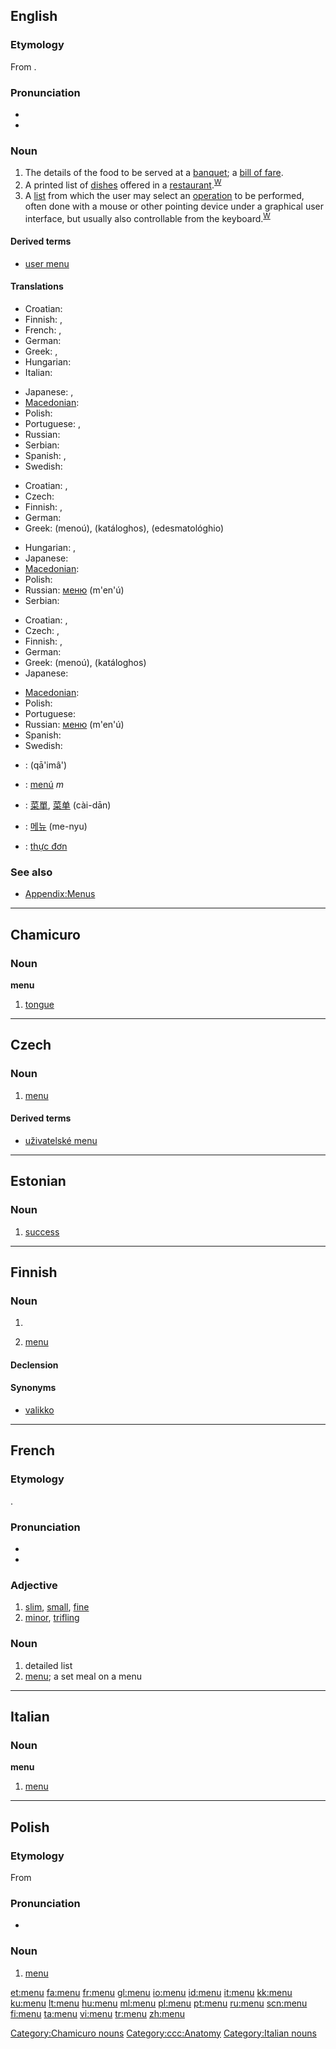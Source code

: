 {{also|menú|menù|menü|Menü}}
==English==
{{wikipedia|mul=menu (disambiguation)}}

===Etymology===
From {{etyl|fr}} {{term|menu|lang=fr}}.

===Pronunciation===
* {{IPA|/ˈmɛnju:/}}
* {{audio|en-us-menu.ogg|Audio (US)}}

===Noun===
{{en-noun}}

# The details of the food to be served at a [[banquet]]; a [[bill of fare]].
# A printed list of [[dish]]es offered in a [[restaurant]].<sup>[[W:menu|W]]</sup>
# A [[list]] from which the user may select an [[operation]] to be performed, often done with a mouse or other pointing device under a graphical user interface, but usually also controllable from the keyboard.<sup>[[W:menu (computing)|W]]</sup>

====Derived terms====
* [[user menu]]

====Translations====
{{trans-top|details of the food to be served at a banquet}}
* Croatian: {{t-|hr|meni|m|alt=mènī}}
* Finnish: {{t-|fi|menyy}}, {{t-|fi|ruokalista}}
* French: {{t+|fr|carte|f}}, {{t+|fr|menu|m}}
* German: {{t-|de|Menü|n}}
* Greek: {{t+|el|εδεσματολόγιο|n|tr=edesmatológhio|sc=Grek}}, {{t+|el|κατάλογος|m|tr=katáloghos|sc=Grek}}
* Hungarian: {{t+|hu|menü}}
* Italian: {{t+|it|carta|f}}
{{trans-mid}}
* Japanese: {{t-|ja|メニュー|tr=menyū|sc=Jpan}}, {{t-|ja|お品書き|tr=oshinagaki|sc=Jpan}}
* [[Macedonian]]: {{t|mk|мени|n|tr=mení|sc=Cyrl|xs=Macedonian}}
* Polish: {{t+|pl|menu|n}}
* Portuguese: {{t+|pt|cardápio}}, {{t+|pt|menu}}
* Russian: {{t+|ru|меню|n|tr=m'en'ú|sc=Cyrl}}
* Serbian: {{t-|sr|jelovnik|m}}
* Spanish: {{t-|es|menú|m}}, {{t+|es|carta|f}}
* Swedish: {{t-|sv|meny|c}}
{{trans-bottom}}

{{trans-top|printed list of dishes offered in a restaurant}}
* Croatian: {{t-|hr|meni|m|alt=mènī}}, {{t-|hr|jelovnik|m|alt=jelòvnīk}}
* Czech: {{t-|cs|jídelní lístek|m}}
* Finnish: {{t-|fi|menyy}}, {{t-|fi|ruokalista}}
* German: {{t+|de|Speisekarte|f}}
* Greek: {{t+|el|μενού|n|sc=Grek}} (menoú), {{t+|el|κατάλογος|m|sc=Grek}} (katáloghos), {{t+|el|εδεσματολόγιο|n|sc=Grek}} (edesmatológhio)
{{trans-mid}}
* Hungarian: {{t+|hu|menü}}, {{t+|hu|étlap}}
* Japanese: {{t-|ja|メニュー|tr=menyū|sc=Jpan}}
* [[Macedonian]]: {{t|mk|мени|n|tr=mení|sc=Cyrl|xs=Macedonian}}
* Polish: {{t+|pl|menu|n}}
* Russian: [[меню]] (m'en'ú) {{n}}
* Serbian: {{t-|sr|jelovnik|m}}
{{trans-bottom}}

{{trans-top|list from which the user may select an operation to be performed}}
* Croatian: {{t-|hr|meni|m|alt=mènī}}, {{t|hr|izbornik|m|alt=ìzbōrnīk}}
* Czech: {{t-|cs|nabídka|f}}, {{t-|cs|menu|n}}
* Finnish: {{t+|fi|menu}}, {{t-|fi|valikko}}
* German: {{t-|de|Menü|n}}
* Greek: {{t+|el|μενού|n|sc=Grek}} (menoú), {{t+|el|κατάλογος|m|sc=Grek}} (katáloghos)
* Japanese: {{t-|ja|メニュー|tr=menyū|sc=Jpan}}
{{trans-mid}}
* [[Macedonian]]: {{t|mk|мени|n|tr=mení|sc=Cyrl|xs=Macedonian}}
* Polish: {{t+|pl|menu|n}}
* Portuguese: {{t+|pt|menu}}
* Russian: [[меню]] (m'en'ú) {{n}}
* Spanish: {{t-|es|menú|m}}
* Swedish: {{t-|sv|meny|c}}
{{trans-bottom}}

{{checktrans-top}}
* {{ttbc|Arabic}}: {{Arab|[[قائمة]]}} (qā'imâ')
* {{ttbc|Catalan}}: [[menú]] ''m''
* {{ttbc|Chinese}}: [[菜單]], [[菜单]] (cài-dān)
* {{ttbc|Korean}}: [[메뉴]] (me-nyu)
* {{ttbc|Vietnamese}}: [[thực đơn]]
{{trans-bottom}}

===See also===
* [[Appendix:Menus]]

----

==Chamicuro==

===Noun===
'''menu'''

# [[tongue]]

[[Category:Chamicuro nouns]]
[[Category:ccc:Anatomy]]
----

==Czech==

===Noun===
{{cs-noun|g=n}}

# [[#English|menu]]

====Derived terms====
* [[uživatelské menu]] {{n}}

----

==Estonian==

===Noun===
{{et-noun}}

# [[success]]

----

==Finnish==

===Noun===
{{infl|fi|noun}}

# {{alternative form of|lang=fi|[[menyy]]}}
# {{computing|lang=fi}} [[#English|menu]]

====Declension====
{{fi-decl-rosé|men|u|a|en|y|illsg2=menuhun}}
{{fi-decl-rosé|men|u|ä|en|y|illsg2=menuhun}}
{{fi-decl-valo|men|||u}}

====Synonyms====
* {{sense|computing}} [[valikko]]

----

==French==

===Etymology===
{{etyl|la|fr}} {{term|minutus||minute, tiny}}.

===Pronunciation===
* {{audio|Fr-menu.ogg|audio}}
* {{IPA|/məny/|lang=fr}}

===Adjective===
{{fr-adj}}

# [[slim]], [[small]], [[fine]]
# [[minor]], [[trifling]]

===Noun===
{{fr-noun|m}}

# detailed list
# [[menu#English|menu]]; a set meal on a menu

----

==Italian==

===Noun===
'''menu''' {{m}} {{inv}}

# [[#English|menu]]

[[Category:Italian nouns]]

----

==Polish==

===Etymology===
From {{etyl|fr|pl}} ''{{l|fr|menu}}''

===Pronunciation===
* {{IPA|/mɛˈɲi/|lang=pl}}

===Noun===
{{infl|pl|noun|g=n}}

# [[#English|menu]]

[[et:menu]]
[[fa:menu]]
[[fr:menu]]
[[gl:menu]]
[[io:menu]]
[[id:menu]]
[[it:menu]]
[[kk:menu]]
[[ku:menu]]
[[lt:menu]]
[[hu:menu]]
[[ml:menu]]
[[pl:menu]]
[[pt:menu]]
[[ru:menu]]
[[scn:menu]]
[[fi:menu]]
[[ta:menu]]
[[vi:menu]]
[[tr:menu]]
[[zh:menu]]